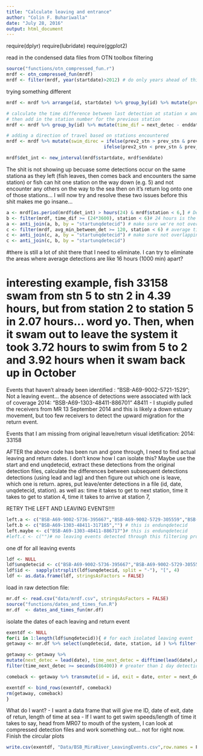 ```yaml
---
title: "Calculate leaving and entrance"
author: "Colin F. Buhariwalla"
date: "July 28, 2016"
output: html_document
---
```


require(dplyr)
require(lubridate)
require(ggplot2)

read in the condensed data files from OTN toolbox filtering
```r
source("functions/otn_compressed_fun.r")
mrdf <- otn_compressed_fun(mrdf)
mrdf <- filter(mrdf, year(startdate)>2012) # do only years ahead of this. for 2012, rely on visual identification
```


trying something different
```r
mrdf <- mrdf %>% arrange(id, startdate) %>% group_by(id) %>% mutate(prev_detec2 = lag(enddate,2), prev_detec = lag(enddate), cur_det_start = startdate, cur_det_end = enddate, next_detec = lead(startdate), next_detec2 = lead(startdate, 2))

# calculate the time difference between last detection at station x and first detection at station y.
# then add in the station number for the previous station 
mrdf <- mrdf %>% group_by(id) %>% mutate(time_dif = next_detec - enddate, prev3_stn = lag(station, 3), prev2_stn = lag(station, 2), prev_stn = lag(station), cur_stn = station, next_stn = lead(station), next2_stn = lead(station, 2), next3_stn = lead(station, 3))

# adding a direction of travel based on stations encountered
mrdf <- mrdf %>% mutate(swim_direc = ifelse(prev2_stn > prev_stn & prev_stn > cur_stn, -1,  
                                    ifelse(prev2_stn < prev_stn & prev_stn < cur_stn, 1, 0)))

mrdf$det_int <- new_interval(mrdf$startdate, mrdf$enddate)
```

The shit is not showing up becuase some detections occur on the same stationa as they left (fish leaves, then comes back and encounters the same station) or fish can hit one station on the way down (e.g. 5) and not encounter any others on the way to the sea then on it's return log onto one of those stations... I will now try and resolve these two issues before this shit makes me go insane... 

```r
a <- mrdf[as.period(mrdf$det_int) > hours(24) & mrdf$station < 6,] # Detections that occur greater than 24 hours apart, at stations less than 7
b <- filter(mrdf, time_dif >= (24*3600), station < 6)# 24 hours is the threshold that I am using # time_dff <- next_detec - enddate (of current detec)
a <- anti_join(a, b, by = "startunqdetecid") # make sure we're not overlapping in the shit we're combing through
c <- filter(mrdf, avg_min_between_det >= 120, station < 6) # average time between detections is 2 hours or more
c <- anti_join(c, a, by = "startunqdetecid") # make sure not overlapping shit here
c <- anti_join(c, b, by = "startunqdetecid")
```

#there is still a lot of shit there that I need to eliminate. I can try to eliminate the areas where average detections are like 16 hours (1000 min) apart? 

# interesting example, fish 33158 swam from stn 5 to stn 2 in 4.39 hours, but from station 2 to station 5 in 2.07 hours... word yo. Then, when it swam out to leave the system it took 3.72 hours to swim from 5 to 2 and 3.92 hours when it swam back up in October

Events that haven't already been identified : 
"BSB-A69-9002-5721-1529"; Not a leaving event... the absence of detections were associated with lack of coverage
2014: 
"BSB-A69-1303-48411-886701" 
48411 - I stupidly pulled the receivers from MR 13 September 2014 and this is likely a down estuary movement, but too few receivers to detect the upward migration for the return event. 

Events that I am missing from original leave/return visual idetification:
2014:
33158




AFTER the above code has been run and gone through, I need to find actual leaving and return dates. I don't know how I can isolate this? Maybe use the start and end unqdetecid, extract these detections from the original detection files, calculate the differences between subsequent detections detections (using lead and lag) and then figure out which one is leave, which one is return. apres, put leave/enter detections in a file (id, date, unqdetecid, station). as well as: time it takes to get to next station, time it takes to get to station 4, time it takes to arrive at station 7, 


RETRY THE LEFT AND LEAVING EVENTS!!!!
```r
left.a <- c("BSB-A69-9002-5736-395667","BSB-A69-9002-5729-305559","BSB-A69-1303-48411-886701","BSB-A69-1303-48410-886684","BSB-A69-1303-48410-243331","BSB-A69-1303-48409-976162","BSB-A69-1303-48409-331865","BSB-A69-1303-33158-885612","BSB-A69-1303-33158-280102","BSB-A69-1303-33158-236004","BSB-A69-1303-33158-207355") # startunqdetecid
left.b <- c("BSB-A69-1303-48411-317185","") # this is endunqdetecid
left.maybe <- c("BSB-A69-1303-48411-886717")# this is endunqdetecid
#left.c <- c("")# no leaving events detected through this filtering process 
```

one df for all leaving events
```r
ldf <- NULL
ldf$unqdetecid <- c("BSB-A69-9002-5736-395667","BSB-A69-9002-5729-305559","BSB-A69-1303-48411-886701","BSB-A69-1303-48410-886684","BSB-A69-1303-48410-243331","BSB-A69-1303-48409-976162","BSB-A69-1303-48409-331865","BSB-A69-1303-33158-885612","BSB-A69-1303-33158-280102","BSB-A69-1303-33158-236004","BSB-A69-1303-33158-207355","BSB-A69-1303-48411-317185","BSB-A69-1303-48411-886717")
ldf$id <-  sapply(strsplit(ldf$unqdetecid, split = "-"), "[", 4) 
ldf <- as.data.frame(ldf, stringsAsFactors = FALSE)
```

load in raw detection file:
```r
mr.df <- read.csv("data/mrdf.csv", stringsAsFactors = FALSE)
source("functions/dates_and_times_fun.R")
mr.df  <- dates_and_times_fun(mr.df)
```

isolate the dates of each leaving and return event
```r
exentdf <- NULL
for(i in 1:length(ldf$unqdetecid)){ # for each isolated leaving event
getaway <- mr.df %>% select(unqdetecid, date, station, id ) %>% filter(id == ldf$id[i], date >= date[unqdetecid ==     ldf$unqdetecid[i]]) %>% top_n(100, desc(date)) # use the compressed data file startunqdetecid (unqdetecid here) to isolate the 100 raw detections around the leave/return event 

getaway <- getaway %>% 
mutate(next_detec = lead(date), time_next_detec = difftime(lead(date),date,units="secs"), time_prev_detec = difftime(date, lag(date), units="secs"), next_station = lead(station), orig_detec = ldf$unqdetecid[i]) %>% # create a little filtering tool to get the next station, original unqdetecid from ldf (to troubleshoot/verify that all isolated detections were found); NOTE: had to use difftime and units since this was fucking me up. Most nextdate-date were seconds, however, a few were in days 
filter(time_next_detec >= seconds(86400)) # greater than 1 day detection difference between them #### THIS IS TO BE CONSISTENT WITH ABOVE filtering

comeback <- getaway %>% transmute(id = id, exit = date, enter = next_detec, exit_stn = station, enter_stn = next_station, time_away = difftime(next_detec,date, units="secs"), orig_detec = orig_detec) # just cleaning everything up for the output dataframe 

exentdf <- bind_rows(exentdf, comeback)
rm(getaway, comeback)
}
```

What do I want? 
- I want a data frame that will give me ID, date of exit, date of retun, length of time at sea 
- If I want to get swim speeds/length of time it takes to say, head from MR07 to mouth of the system, I can look at compressed detection files and work something out... not for right now. Finish the circular plots

```r
write.csv(exentdf, "Data/BSB_MiraRiver_LeavingEvents.csv",row.names = F)
```

 